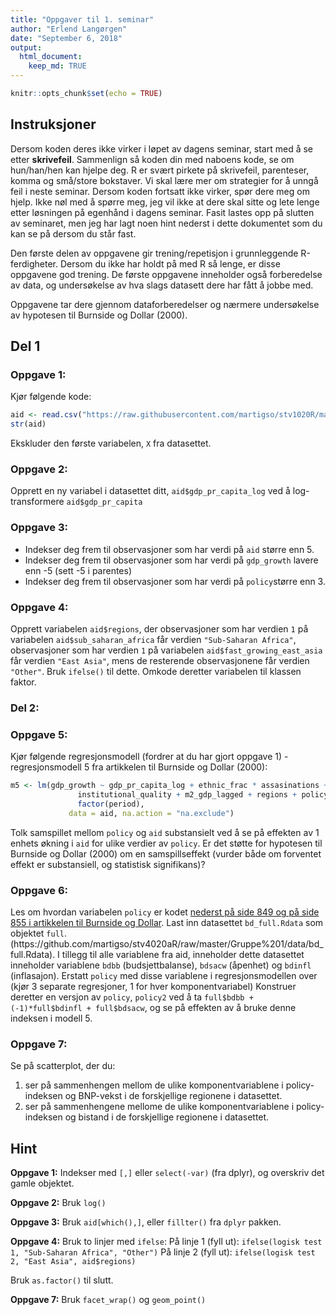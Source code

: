 ```yaml
---
title: "Oppgaver til 1. seminar"
author: "Erlend Langørgen"
date: "September 6, 2018"
output:
  html_document:
    keep_md: TRUE
---
```


```r
knitr::opts_chunk$set(echo = TRUE)
```

## Instruksjoner

Dersom koden deres ikke virker i løpet av dagens seminar, start med å se etter **skrivefeil**. Sammenlign så koden din med naboens kode, se om hun/han/hen kan hjelpe deg. R er svært pirkete på skrivefeil, parenteser, komma og små/store bokstaver. Vi skal lære mer om strategier for å unngå feil i neste seminar. Dersom koden fortsatt ikke virker, spør dere meg om hjelp. Ikke nøl med å spørre meg, jeg vil ikke at dere skal sitte og lete lenge etter løsningen på egenhånd i dagens seminar. Fasit lastes opp på slutten av seminaret, men jeg har lagt noen hint nederst i dette dokumentet som du kan se på dersom du står fast. 

Den første delen av oppgavene gir trening/repetisjon i grunnleggende R-ferdigheter. Dersom du ikke har holdt på med R så lenge, er disse oppgavene god trening. De første oppgavene inneholder også forberedelse av data, og undersøkelse av hva slags datasett dere har fått å jobbe med. 

Oppgavene tar dere gjennom dataforberedelser og nærmere undersøkelse av hypotesen til Burnside og Dollar (2000).


## Del 1

### Oppgave 1:

Kjør følgende kode:
```r
aid <- read.csv("https://raw.githubusercontent.com/martigso/stv1020R/master/data/aidgrowth.csv")
str(aid)
```

Ekskluder den første variabelen, `X` fra datasettet.


### Oppgave 2:

Opprett en ny variabel i datasettet ditt, `aid$gdp_pr_capita_log` ved å log-transformere `aid$gdp_pr_capita`

### Oppgave 3:

- Indekser deg frem til observasjoner som har verdi på `aid` større enn 5.
- Indekser deg frem til observasjoner som har verdi på `gdp_growth` lavere enn -5 (sett -5 i parentes) 
- Indekser deg frem til observasjoner som har verdi på `policy`større enn 3. 

### Oppgave 4:
Opprett variabelen `aid$regions`, der observasjoner som har verdien `1` på variabelen `aid$sub_saharan_africa` får verdien `"Sub-Saharan Africa"`, observasjoner som har verdien `1` på variabelen `aid$fast_growing_east_asia` får verdien `"East Asia"`, mens de resterende observasjonene får verdien `"Other"`. Bruk `ifelse()` til dette.
Omkode deretter variabelen til klassen faktor.

### Del 2:

### Oppgave 5:

Kjør følgende regresjonsmodell (fordrer at du har gjort oppgave 1) - regresjonsmodell 5 fra artikkelen til Burnside og Dollar (2000):

```r
m5 <- lm(gdp_growth ~ gdp_pr_capita_log + ethnic_frac * assasinations +
               institutional_quality + m2_gdp_lagged + regions + policy * aid +
               factor(period),
             data = aid, na.action = "na.exclude")
```

Tolk samspillet mellom `policy` og `aid` substansielt ved å se på effekten av 1 enhets økning i `aid` for ulike verdier av `policy`. Er det støtte for hypotesen til Burnside og Dollar (2000) om en samspillseffekt (vurder både om forventet effekt er substansiell, og statistisk signifikans)?

### Oppgave 6: 

Les om hvordan variabelen `policy` er kodet [nederst på side 849 og på side 855 i artikkelen til Burnside og Dollar](https://www.jstor.org/stable/117311?seq=1#metadata_info_tab_contents). 
Last inn datasettet `bd_full.Rdata` som objektet `full`. (https://github.com/martigso/stv4020aR/raw/master/Gruppe%201/data/bd_full.Rdata). I tillegg til alle variablene fra aid, inneholder dette datasettet inneholder variablene `bdbb` (budsjettbalanse), `bdsacw` (åpenhet) og `bdinfl` (inflasajon). Erstatt `policy` med disse variablene i regresjonsmodellen over (kjør 3 separate regresjoner, 1 for hver komponentvariabel)
Konstruer deretter  en versjon av `policy`, `policy2` ved å ta `full$bdbb + (-1)*full$bdinfl + full$bdsacw`, og se på effekten av å bruke denne indeksen i modell 5.

### Oppgave 7: 

Se på scatterplot, der du:

1. ser på sammenhengen mellom de ulike komponentvariablene i policy-indeksen og BNP-vekst i de forskjellige regionene i datasettet. 
2. ser på sammenhengene mellome de ulike komponentvariablene i policy-indeksen og bistand i de forskjellige regionene i datasettet.





## Hint

**Oppgave 1:** Indekser med `[,]` eller `select(-var)` (fra dplyr), og overskriv det gamle objektet.

**Oppgave 2:** Bruk `log()`

**Oppgave 3:** Bruk `aid[which(),]`, eller `fillter()` fra `dplyr` pakken.

**Oppgave 4:** Bruk to linjer med `ifelse`:
På linje 1 (fyll ut): `ifelse(logisk test 1, "Sub-Saharan Africa", "Other")`
På linje 2 (fyll ut): `ifelse(logisk test 2, "East Asia", aid$regions)`

Bruk `as.factor()` til slutt.

**Oppgave 7:** Bruk `facet_wrap()` og `geom_point()`